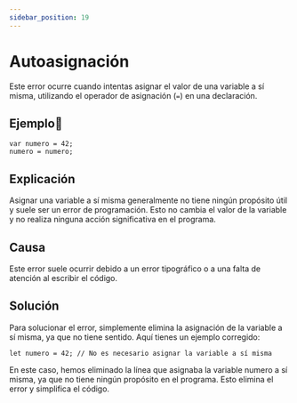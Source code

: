 ```yaml
---
sidebar_position: 19
---
```


# Autoasignación
Este error ocurre cuando intentas asignar el valor de una variable a sí misma, utilizando el operador de asignación (`=`) en una declaración.

## Ejemplo📝

```dummy
var numero = 42;
numero = numero;
```


## Explicación
Asignar una variable a sí misma generalmente no tiene ningún propósito útil y suele ser un error de programación.
Esto no cambia el valor de la variable y no realiza ninguna acción significativa en el programa.

## Causa
Este error suele ocurrir debido a un error tipográfico o a una falta de atención al escribir el código.

## Solución
Para solucionar el error, simplemente elimina la asignación de la variable a sí misma,
ya que no tiene sentido. Aquí tienes un ejemplo corregido:

```dummy
let numero = 42; // No es necesario asignar la variable a sí misma
```
En este caso, hemos eliminado la línea que asignaba la variable numero a sí misma, ya que no tiene ningún propósito en el programa.
Esto elimina el error y simplifica el código.